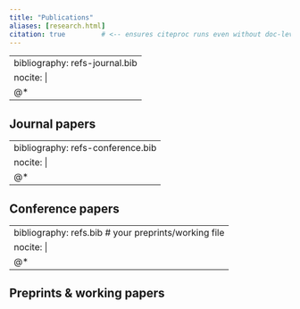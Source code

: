```yaml
---
title: "Publications"
aliases: [research.html]
citation: true         # <-- ensures citeproc runs even without doc-level bibliography
---
```


::: {#journal-refs .refsection}
---
bibliography: refs-journal.bib
nocite: |
  @*
---
## Journal papers
::: {#refs}
:::
:::

::: {#conf-refs .refsection}
---
bibliography: refs-conference.bib
nocite: |
  @*
---
## Conference papers
::: {#refs}
:::
:::

::: {#preprint-refs .refsection}
---
bibliography: refs.bib      # your preprints/working file
nocite: |
  @*
---
## Preprints & working papers
::: {#refs}
:::
:::
